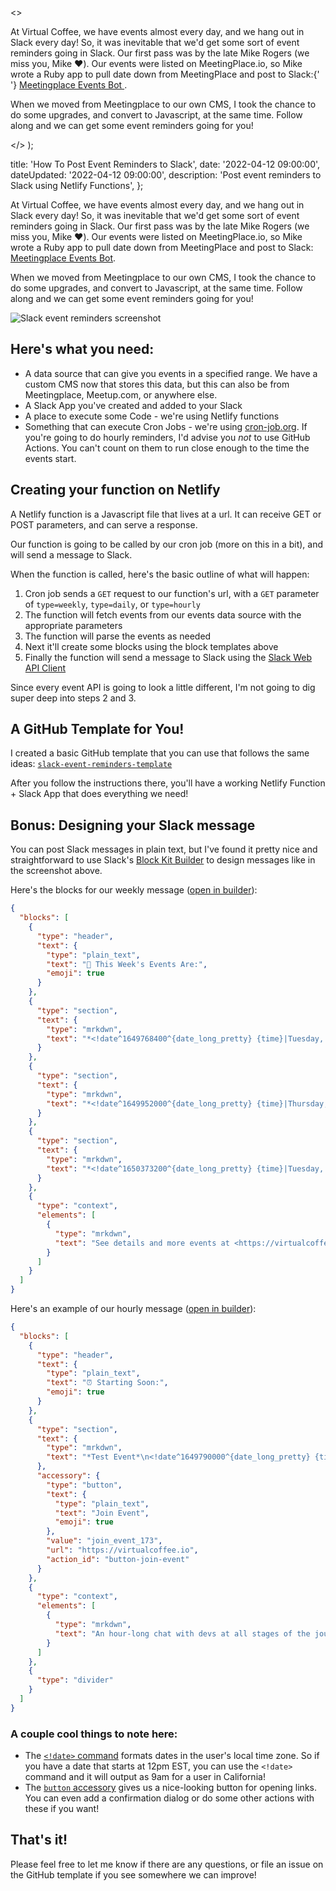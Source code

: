 
  <>
    <p>
      At Virtual Coffee, we have events almost every day, and we hang out in
      Slack every day! So, it was inevitable that we'd get some sort of event
      reminders going in Slack. Our first pass was by the late Mike Rogers (we
      miss you, Mike ❤️). Our events were listed on MeetingPlace.io, so Mike
      wrote a Ruby app to pull date down from MeetingPlace and post to Slack:{' '}
      <a href="https://github.com/Virtual-Coffee/bot-meetingplace-events">
        Meetingplace Events Bot
      </a>
      .
    </p>
    <p>
      When we moved from Meetingplace to our own CMS, I took the chance to do
      some upgrades, and convert to Javascript, at the same time. Follow along
      and we can get some event reminders going for you!
    </p>
  </>
);


  title: 'How To Post Event Reminders to Slack',
  date: '2022-04-12 09:00:00',
  dateUpdated: '2022-04-12 09:00:00',
  description: 'Post event reminders to Slack using Netlify Functions',
};

At Virtual Coffee, we have events almost every day, and we hang out in Slack every day! So, it was inevitable that we'd get some sort of event reminders going in Slack. Our first pass was by the late Mike Rogers (we miss you, Mike ❤️). Our events were listed on MeetingPlace.io, so Mike wrote a Ruby app to pull date down from MeetingPlace and post to Slack: [Meetingplace Events Bot](https://github.com/Virtual-Coffee/bot-meetingplace-events).

When we moved from Meetingplace to our own CMS, I took the chance to do some upgrades, and convert to Javascript, at the same time. Follow along and we can get some event reminders going for you!

<Image src={slackEventReminders} alt="Slack event reminders screenshot" />

## Here's what you need:

- A data source that can give you events in a specified range. We have a custom CMS now that stores this data, but this can also be from Meetingplace, Meetup.com, or anywhere else.
- A Slack App you've created and added to your Slack
- A place to execute some Code - we're using Netlify functions
- Something that can execute Cron Jobs - we're using [cron-job.org](https://cron-job.org). If you're going to do hourly reminders, I'd advise you _not_ to use GitHub Actions. You can't count on them to run close enough to the time the events start.

## Creating your function on Netlify

A Netlify function is a Javascript file that lives at a url. It can receive GET or POST parameters, and can serve a response.

Our function is going to be called by our cron job (more on this in a bit), and will send a message to Slack.

When the function is called, here's the basic outline of what will happen:

1. Cron job sends a `GET` request to our function's url, with a `GET` parameter of `type=weekly`, `type=daily`, or `type=hourly`
2. The function will fetch events from our events data source with the appropriate parameters
3. The function will parse the events as needed
4. Next it'll create some blocks using the block templates above
5. Finally the function will send a message to Slack using the [Slack Web API Client](https://slack.dev/node-slack-sdk/web-api)

Since every event API is going to look a little different, I'm not going to dig super deep into steps 2 and 3.

## A GitHub Template for You!

I created a basic GitHub template that you can use that follows the same ideas: [`slack-event-reminders-template`](https://github.com/Virtual-Coffee/slack-event-reminders-template)

After you follow the instructions there, you'll have a working Netlify Function + Slack App that does everything we need!

## Bonus: Designing your Slack message

You can post Slack messages in plain text, but I've found it pretty nice and straightforward to use Slack's [Block Kit Builder](https://app.slack.com/block-kit-builder) to design messages like in the screenshot above.

Here's the blocks for our weekly message ([open in builder](https://app.slack.com/block-kit-builder/T014AAKN3KP#%7B%22blocks%22:%5B%7B%22type%22:%22header%22,%22text%22:%7B%22type%22:%22plain_text%22,%22text%22:%22%F0%9F%93%86%20This%20Week's%20Events%20Are:%22,%22emoji%22:true%7D%7D,%7B%22type%22:%22section%22,%22text%22:%7B%22type%22:%22mrkdwn%22,%22text%22:%22*%3C!date%5E1649768400%5E%7Bdate_long_pretty%7D%20%7Btime%7D%7CTuesday,%20April%2012,%202022,%209:00%20AM%20EDT%3E*%5CnVirtual%20Coffee%20-%20Morning%20Crowd%22%7D%7D,%7B%22type%22:%22section%22,%22text%22:%7B%22type%22:%22mrkdwn%22,%22text%22:%22*%3C!date%5E1649952000%5E%7Bdate_long_pretty%7D%20%7Btime%7D%7CThursday,%20April%2014,%202022,%2012:00%20PM%20EDT%3E*%5CnVirtual%20Coffee%20-%20Afternoon%20Crowd%22%7D%7D,%7B%22type%22:%22section%22,%22text%22:%7B%22type%22:%22mrkdwn%22,%22text%22:%22*%3C!date%5E1650373200%5E%7Bdate_long_pretty%7D%20%7Btime%7D%7CTuesday,%20April%2019,%202022,%209:00%20AM%20EDT%3E*%5CnVirtual%20Coffee%20-%20Morning%20Crowd%22%7D%7D,%7B%22type%22:%22context%22,%22elements%22:%5B%7B%22type%22:%22mrkdwn%22,%22text%22:%22See%20details%20and%20more%20events%20at%20%3Chttps://virtualcoffee.io/events%7CVirtualCoffee.IO%3E!%22%7D%5D%7D%5D%7D)):

```json
{
  "blocks": [
    {
      "type": "header",
      "text": {
        "type": "plain_text",
        "text": "📆 This Week's Events Are:",
        "emoji": true
      }
    },
    {
      "type": "section",
      "text": {
        "type": "mrkdwn",
        "text": "*<!date^1649768400^{date_long_pretty} {time}|Tuesday, April 12, 2022, 9:00 AM EDT>*\nVirtual Coffee - Morning Crowd"
      }
    },
    {
      "type": "section",
      "text": {
        "type": "mrkdwn",
        "text": "*<!date^1649952000^{date_long_pretty} {time}|Thursday, April 14, 2022, 12:00 PM EDT>*\nVirtual Coffee - Afternoon Crowd"
      }
    },
    {
      "type": "section",
      "text": {
        "type": "mrkdwn",
        "text": "*<!date^1650373200^{date_long_pretty} {time}|Tuesday, April 19, 2022, 9:00 AM EDT>*\nVirtual Coffee - Morning Crowd"
      }
    },
    {
      "type": "context",
      "elements": [
        {
          "type": "mrkdwn",
          "text": "See details and more events at <https://virtualcoffee.io/events|VirtualCoffee.IO>!"
        }
      ]
    }
  ]
}
```

Here's an example of our hourly message ([open in builder](https://app.slack.com/block-kit-builder/T014AAKN3KP#%7B%22blocks%22:%5B%7B%22type%22:%22header%22,%22text%22:%7B%22type%22:%22plain_text%22,%22text%22:%22%E2%8F%B0%20Starting%20Soon:%22,%22emoji%22:true%7D%7D,%7B%22type%22:%22section%22,%22text%22:%7B%22type%22:%22mrkdwn%22,%22text%22:%22*Test%20Event*%5Cn%3C!date%5E1649790000%5E%7Bdate_long_pretty%7D%20%7Btime%7D%7CTuesday,%20April%2012,%202022,%203:00%20PM%20EDT%3E%22%7D,%22accessory%22:%7B%22type%22:%22button%22,%22text%22:%7B%22type%22:%22plain_text%22,%22text%22:%22Join%20Event%22,%22emoji%22:true%7D,%22value%22:%22join_event_173%22,%22url%22:%22https://virtualcoffee.io%22,%22action_id%22:%22button-join-event%22%7D%7D,%7B%22type%22:%22context%22,%22elements%22:%5B%7B%22type%22:%22mrkdwn%22,%22text%22:%22An%20hour-long%20chat%20with%20devs%20at%20all%20stages%20of%20the%20journey.%20You%20can%20come%20to%20hang%20out%20with%20great%20people,%20ask%20questions%20or%20bring%20up%20a%20topic,%20or%20just%20sit%20back%20and%20listen%20to%20others%20talk%20about%20tech.%20Currently%20open%20to%20slack%20members%20only.%20Check%20announcements%20for%20the%20Join%20Event%20button.Every%20Tuesday%20at%209AM%20ET!%22%7D%5D%7D,%7B%22type%22:%22divider%22%7D%5D%7D)):

```json
{
  "blocks": [
    {
      "type": "header",
      "text": {
        "type": "plain_text",
        "text": "⏰ Starting Soon:",
        "emoji": true
      }
    },
    {
      "type": "section",
      "text": {
        "type": "mrkdwn",
        "text": "*Test Event*\n<!date^1649790000^{date_long_pretty} {time}|Tuesday, April 12, 2022, 3:00 PM EDT>"
      },
      "accessory": {
        "type": "button",
        "text": {
          "type": "plain_text",
          "text": "Join Event",
          "emoji": true
        },
        "value": "join_event_173",
        "url": "https://virtualcoffee.io",
        "action_id": "button-join-event"
      }
    },
    {
      "type": "context",
      "elements": [
        {
          "type": "mrkdwn",
          "text": "An hour-long chat with devs at all stages of the journey. You can come to hang out with great people, ask questions or bring up a topic, or just sit back and listen to others talk about tech. Currently open to slack members only. Check announcements for the Join Event button.Every Tuesday at 9AM ET!"
        }
      ]
    },
    {
      "type": "divider"
    }
  ]
}
```

### A couple cool things to note here:

- The [`<!date>` command](https://api.slack.com/reference/surfaces/formatting#date-formatting) formats dates in the user's local time zone. So if you have a date that starts at 12pm EST, you can use the `<!date>` command and it will output as 9am for a user in California!
- The [`button` accessory](https://api.slack.com/reference/block-kit/block-elements#button) gives us a nice-looking button for opening links. You can even add a confirmation dialog or do some other actions with these if you want!

## That's it!

Please feel free to let me know if there are any questions, or file an issue on the GitHub template if you see somewhere we can improve!
